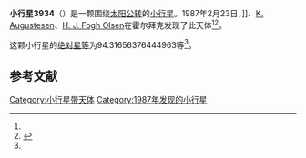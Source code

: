 {{Infobox planet
| bgcolour = #FFFFC0
| name = 3934 Tove
| symbol = 
| image = 
| caption = 
| discovery = yes
| discovery_ref = 
| discoverer = {{link-en|保罗·詹森|Poul Jensen (astronomer)}}]]、[[K._Augustesen|K. Augustesen]]、[[H._J._Fogh_Olsen|H. J. Fogh Olsen]]
| discovery_site = [[霍尔拜克|霍尔拜克]] 
| discovered = 1987年2月23日
| designations = yes
| mp_name = 
| named_after = 
| alt_names = 1987 DF1/ 1980 TY1 / 1983 FF / 1983 HY1
| mp_category = [[主带小行星|主带小行星]]
| orbit_ref = <ref name="a">[http://ssd.jpl.nasa.gov/sbdb.cgi?sstr=3934 3934 Tove] {{Wayback|url=http://ssd.jpl.nasa.gov/sbdb.cgi?sstr=3934 |date=20200917231430 }}，小行星數據庫瀏覽器（JPL Small-Body Database Browser）－[[美国国家航空航天局|美国国家航空航天局]]喷气推进实验室</ref>
| epoch = 2456400.5 (2013年4月18日更新)
| aphelion = {{convert|2.963763381462144|AU|km|3|abbr=on|lk=out}}
| perihelion = {{convert|2.226379175810433|AU|km|3|abbr=on}}
| semimajor = {{convert|2.595071278636289|AU|km|3|abbr=on}}
| eccentricity = 0.142073979
| period = 1526.941376 [[日|日]]<br />4.18[[儒略年|儒略年]]
| avg_speed = 
| inclination = 13.14319044919601
| asc_node = 157.6429923210335
| mean_anomaly = 
| arg_peri = 94.31656376444963
| satellites = 
| physical_characteristics = yes
| dimensions = 
| mass = 
| density = 
| surface_grav = 
| escape_velocity = 
| sidereal_day = 
| axial_tilt = 
| pole_ecliptic_lat = 
| pole_ecliptic_lon = 
| albedo = 
| temperatures= 
| temp_name1 = 
| mean_temp_1 = 
| max_temp_1 = 
| temp_name2 = 
| max_temp_2 = 
| spectral_type = 
| abs_magnitude = 94.31656376444963
}}

'''小行星3934'''（{{lang-en|3934 Tove}}）是一颗围绕[[太阳|太阳]][[公转|公转]]的[[小行星|小行星]]。1987年2月23日，{{link-en|保罗·詹森|Poul Jensen (astronomer)}}]]、[[K._Augustesen|K. Augustesen]]、[[H._J._Fogh_Olsen|H. J. Fogh Olsen]]在霍尔拜克发现了此天体<ref name="a" /><ref>{{cite news|title=小行星列表|url=http://cfa-www.harvard.edu/iau/lists/NumberedMPs.txt|accessdate=2013-07-08|newspaper=哈佛大学|archive-date=2008-05-17|archive-url=https://web.archive.org/web/20080517010638/http://cfa-www.harvard.edu/iau/lists/NumberedMPs.txt|dead-url=no}}</ref>。

这颗小行星的[[绝对星等|绝对星等]]为94.31656376444963等<ref name="a" />。

==参考文献==
{{reflist}}
{{Minor Planet Number|[[小行星3933|小行星3933]]|[[小行星3935|小行星3935]]}}

{{小天体}}

[[Category:小行星带天体|Category:小行星带天体]]
[[Category:1987年发现的小行星|Category:1987年发现的小行星]]

{{asteroid-stub}}